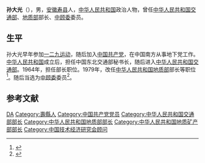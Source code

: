 {{Otheruses|other=名为孙大光的其他人物|孙大光}}

'''孙大光'''（{{bd|1917年||2005年|catIdx=}}），男，[[安徽|安徽]][[寿县|寿县]]人，[[中华人民共和国|中华人民共和国]]政治人物，曾任[[中华人民共和国交通部|中华人民共和国交通部]]、[[中华人民共和国地质部|地质部]]部长、[[中顾委|中顾委]]委员。

== 生平 ==
孙大光早年参加[[一二九运动|一二九运动]]，随后加入[[中国共产党|中国共产党]]，在中国南方从事地下党工作。[[中华人民共和国|中华人民共和国]]成立后，担任中国东北交通部秘书长，随后进入[[中华人民共和国交通部|中华人民共和国交通部]]。1964年，担任部长职位。1979年，改任[[中华人民共和国地质部|中华人民共和国地质部]]部长等职位<ref>{{Cite book|title=中华人民共和国政府机构五十年|last=国家行政学院编著|first=|publisher=党建读物出版社|year=2000年6月|isbn=7-80098-406-0|location=北京|pages=224}}</ref>。随后当选为[[中顾委|中顾委]]委员<ref>{{cite web|author=[[温家宝|温家宝]]|title=深切怀念孙大光同志|url=http://politics.people.com.cn/GB/1024/10754681.html|publisher=人民网|accessdate=2011-10-03|date=2010-01-13|archive-date=2010-01-17|archive-url=https://web.archive.org/web/20100117045246/http://politics.people.com.cn/GB/1024/10754681.html|dead-url=no}}</ref>。

== 参考文献 ==
{{reflist}}

{{start box}}
{{s-off}}
{{succession box|[[王首道|王首道]]|[[葉飛|葉飛]]|[[中华人民共和国交通运输部|中华人民共和国交通运输部部长]]|1964年－1975年}}
{{succession box|[[李四光|李四光]]|[[朱训|朱训]]|[[中华人民共和国地质矿产部|中华人民共和国地质矿产部部长]]|1979年－1983年}}
{{end box}}

{{中华人民共和国自然资源部部长|nocat}}
{{中华人民共和国交通运输部部长}}
{{Navboxes
| title  = 孙大光在[[中华人民共和国国务院|中华人民共和国国务院]]的职务
| list1  =
{{第5届国务院}}
{{第6届国务院}}
}}
{{Navboxes
| title  = 孙大光在[[中国技术经济学会|中国技术经济学会]]的职务
| list1  =
{{中国技术经济研究会第一届理事会}}
{{中国技术经济研究会第二届理事会}}
}}

{{Authority control}}
{{DEFAULTSORT:Sun孙}}
[[Category:孙姓|DA]]
[[Category:壽縣人|Category:壽縣人]]
[[Category:中国共产党党员|Category:中国共产党党员]]
[[Category:中华人民共和国交通部部长|Category:中华人民共和国交通部部长]]
[[Category:中华人民共和国地质部部长|Category:中华人民共和国地质部部长]]
[[Category:中华人民共和国地质矿产部部长|Category:中华人民共和国地质矿产部部长]]
[[Category:中国技术经济研究会顾问|Category:中国技术经济研究会顾问]]